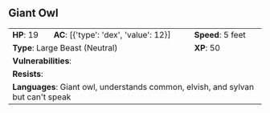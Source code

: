 ## Giant Owl {#monster-giant-owl}

```{=html}
<table class="table table-striped">
    <tbody>
        <tr>                    
            <td><b>HP</b>: 19</td>
            <td><b>AC</b>: [{'type': 'dex', 'value': 12}]</td>
            <td><b>Speed</b>: 5 feet</td>
        </tr>
        <tr>
            <td colspan="2"><b>Type</b>: Large Beast (Neutral)</td>
            <td><b>XP</b>: 50</td>
        </tr>
        <tr>
            <td colspan="3"><b>Vulnerabilities</b>: </td>
        </tr>
        <tr>
            <td colspan="3"><b>Resists</b>: </td>
        </tr>
        <tr>
            <td colspan="3"><b>Languages</b>: Giant owl, understands common, elvish, and sylvan but can't speak</td>
        </tr>
    </tbody>
</table>
```
